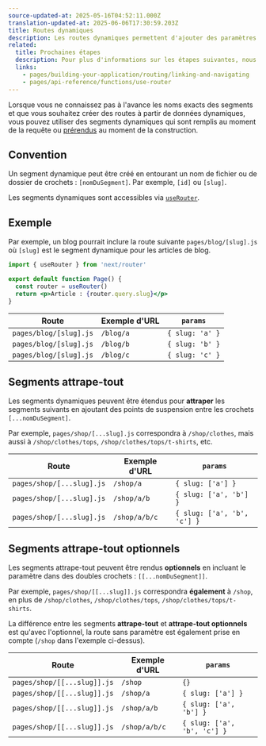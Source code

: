 ```yaml
---
source-updated-at: 2025-05-16T04:52:11.000Z
translation-updated-at: 2025-06-06T17:30:59.203Z
title: Routes dynamiques
description: Les routes dynamiques permettent d'ajouter des paramètres personnalisés à vos URLs. Découvrez comment créer des routes dynamiques et en savoir plus ici.
related:
  title: Prochaines étapes
  description: Pour plus d'informations sur les étapes suivantes, nous recommandons les sections suivantes
  links:
    - pages/building-your-application/routing/linking-and-navigating
    - pages/api-reference/functions/use-router
---
```


Lorsque vous ne connaissez pas à l'avance les noms exacts des segments et que vous souhaitez créer des routes à partir de données dynamiques, vous pouvez utiliser des segments dynamiques qui sont remplis au moment de la requête ou [prérendus](/docs/pages/building-your-application/data-fetching/get-static-paths) au moment de la construction.

## Convention

Un segment dynamique peut être créé en entourant un nom de fichier ou de dossier de crochets : `[nomDuSegment]`. Par exemple, `[id]` ou `[slug]`.

Les segments dynamiques sont accessibles via [`useRouter`](/docs/pages/api-reference/functions/use-router).

## Exemple

Par exemple, un blog pourrait inclure la route suivante `pages/blog/[slug].js` où `[slug]` est le segment dynamique pour les articles de blog.

```jsx
import { useRouter } from 'next/router'

export default function Page() {
  const router = useRouter()
  return <p>Article : {router.query.slug}</p>
}
```

| Route                  | Exemple d'URL | `params`        |
| ---------------------- | ----------- | --------------- |
| `pages/blog/[slug].js` | `/blog/a`   | `{ slug: 'a' }` |
| `pages/blog/[slug].js` | `/blog/b`   | `{ slug: 'b' }` |
| `pages/blog/[slug].js` | `/blog/c`   | `{ slug: 'c' }` |

## Segments attrape-tout

Les segments dynamiques peuvent être étendus pour **attraper** les segments suivants en ajoutant des points de suspension entre les crochets `[...nomDuSegment]`.

Par exemple, `pages/shop/[...slug].js` correspondra à `/shop/clothes`, mais aussi à `/shop/clothes/tops`, `/shop/clothes/tops/t-shirts`, etc.

| Route                     | Exemple d'URL   | `params`                    |
| ------------------------- | ------------- | --------------------------- |
| `pages/shop/[...slug].js` | `/shop/a`     | `{ slug: ['a'] }`           |
| `pages/shop/[...slug].js` | `/shop/a/b`   | `{ slug: ['a', 'b'] }`      |
| `pages/shop/[...slug].js` | `/shop/a/b/c` | `{ slug: ['a', 'b', 'c'] }` |

## Segments attrape-tout optionnels

Les segments attrape-tout peuvent être rendus **optionnels** en incluant le paramètre dans des doubles crochets : `[[...nomDuSegment]]`.

Par exemple, `pages/shop/[[...slug]].js` correspondra **également** à `/shop`, en plus de `/shop/clothes`, `/shop/clothes/tops`, `/shop/clothes/tops/t-shirts`.

La différence entre les segments **attrape-tout** et **attrape-tout optionnels** est qu'avec l'optionnel, la route sans paramètre est également prise en compte (`/shop` dans l'exemple ci-dessus).

| Route                       | Exemple d'URL   | `params`                    |
| --------------------------- | ------------- | --------------------------- |
| `pages/shop/[[...slug]].js` | `/shop`       | `{}`                        |
| `pages/shop/[[...slug]].js` | `/shop/a`     | `{ slug: ['a'] }`           |
| `pages/shop/[[...slug]].js` | `/shop/a/b`   | `{ slug: ['a', 'b'] }`      |
| `pages/shop/[[...slug]].js` | `/shop/a/b/c` | `{ slug: ['a', 'b', 'c'] }` |